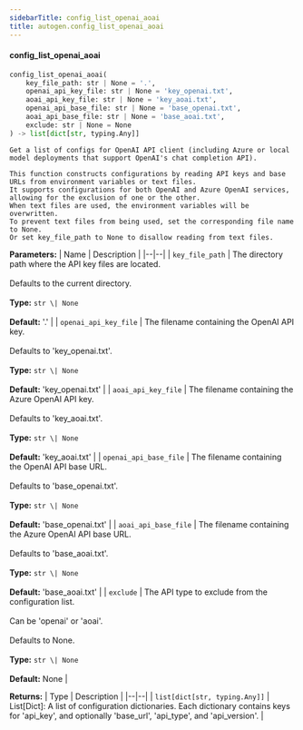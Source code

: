 ```yaml
---
sidebarTitle: config_list_openai_aoai
title: autogen.config_list_openai_aoai
---
```


<code class="doc-symbol doc-symbol-heading doc-symbol-function"></code>
#### config_list_openai_aoai

```python
config_list_openai_aoai(
    key_file_path: str | None = '.',
    openai_api_key_file: str | None = 'key_openai.txt',
    aoai_api_key_file: str | None = 'key_aoai.txt',
    openai_api_base_file: str | None = 'base_openai.txt',
    aoai_api_base_file: str | None = 'base_aoai.txt',
    exclude: str | None = None
) -> list[dict[str, typing.Any]]
```

    Get a list of configs for OpenAI API client (including Azure or local model deployments that support OpenAI's chat completion API).
    
    This function constructs configurations by reading API keys and base URLs from environment variables or text files.
    It supports configurations for both OpenAI and Azure OpenAI services, allowing for the exclusion of one or the other.
    When text files are used, the environment variables will be overwritten.
    To prevent text files from being used, set the corresponding file name to None.
    Or set key_file_path to None to disallow reading from text files.

<b>Parameters:</b>
| Name | Description |
|--|--|
| `key_file_path` | The directory path where the API key files are located.<br/><br/>Defaults to the current directory.<br/><br/>**Type:** `str \| None`<br/><br/>**Default:** '.' |
| `openai_api_key_file` | The filename containing the OpenAI API key.<br/><br/>Defaults to 'key_openai.txt'.<br/><br/>**Type:** `str \| None`<br/><br/>**Default:** 'key_openai.txt' |
| `aoai_api_key_file` | The filename containing the Azure OpenAI API key.<br/><br/>Defaults to 'key_aoai.txt'.<br/><br/>**Type:** `str \| None`<br/><br/>**Default:** 'key_aoai.txt' |
| `openai_api_base_file` | The filename containing the OpenAI API base URL.<br/><br/>Defaults to 'base_openai.txt'.<br/><br/>**Type:** `str \| None`<br/><br/>**Default:** 'base_openai.txt' |
| `aoai_api_base_file` | The filename containing the Azure OpenAI API base URL.<br/><br/>Defaults to 'base_aoai.txt'.<br/><br/>**Type:** `str \| None`<br/><br/>**Default:** 'base_aoai.txt' |
| `exclude` | The API type to exclude from the configuration list.<br/><br/>Can be 'openai' or 'aoai'.<br/><br/>Defaults to None.<br/><br/>**Type:** `str \| None`<br/><br/>**Default:** None |

<b>Returns:</b>
| Type | Description |
|--|--|
| `list[dict[str, typing.Any]]` | List[Dict]: A list of configuration dictionaries. Each dictionary contains keys for 'api_key', and optionally 'base_url', 'api_type', and 'api_version'. |

<br />